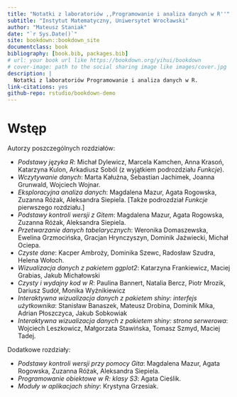 ```yaml
--- 
title: "Notatki z laboratoriów ,,Programowanie i analiza danych w R''"
subtitle: "Instytut Matematyczny, Uniwersytet Wrocławski"
author: "Mateusz Staniak"
date: "`r Sys.Date()`"
site: bookdown::bookdown_site
documentclass: book
bibliography: [book.bib, packages.bib]
# url: your book url like https://bookdown.org/yihui/bookdown
# cover-image: path to the social sharing image like images/cover.jpg
description: |
  Notatki z laboratoriów Programowanie i analiza danych w R.
link-citations: yes
github-repo: rstudio/bookdown-demo
---
```


# Wstęp

Autorzy poszczególnych rozdziałów:

  - _Podstawy języka R_: Michał Dylewicz, Marcela Kamchen, Anna Krasoń, Katarzyna Kulon, Arkadiusz Soból (z wyjątkiem podrozdziału _Funkcje_).
  - _Wczytywanie danych_: Marta Kałużna, Sebastian Jachimek, Joanna Grunwald, Wojciech Wojnar.
  - _Eksploracyjna analiza danych_: Magdalena Mazur, Agata Rogowska, Zuzanna Różak, Aleksandra Siepiela. [Także podrozdział _Funkcje_ pierwszego rozdziału.]
  - _Podstawy kontroli wersji z Gitem_: Magdalena Mazur, Agata Rogowska, Zuzanna Różak, Aleksandra Siepiela.
  - _Przetwarzanie danych tabelarycznych_: Weronika Domaszewska, Ewelina Grzmocińska, Gracjan Hrynczyszyn, Dominik Jaźwiecki, Michał Ociepa.
  - _Czyste dane_: Kacper Ambroży, Dominika Szewc, Radosław Szudra, Helena Wołoch.
  - _Wizualizacja danych z pakietem ggplot2_: Katarzyna Frankiewicz, Maciej Grabias, Jakub Michałowski
  - _Czysty i wydajny kod w R_: Paulina Bannert, Natalia Bercz, Piotr Mrozik, Dariusz Sudół, Monika Wyźnikiewicz
  - _Interaktywna wizualizacja danych z pakietem shiny: interfejs użytkownika_: Stanisław Banaszek, Mateusz Drobina, Dominik Mika, Adrian Płoszczyca, Jakub Sobkowiak
  - _Interaktywna wizualizacja danych z pakietem shiny: strona serwerowa_: Wojciech Leszkowicz, Małgorzata Stawińska, Tomasz Szmyd, Maciej Tadej.

Dodatkowe rozdziały:

  - _Podstawy kontroli wersji przy pomocy Gita_: Magdalena Mazur, Agata Rogowska, Zuzanna Różak, Aleksandra Siepiela.
  - _Programowanie obiektowe w R: klasy S3_: Agata Cieślik.
  - _Moduły w aplikacjach shiny_: Krystyna Grzesiak.
